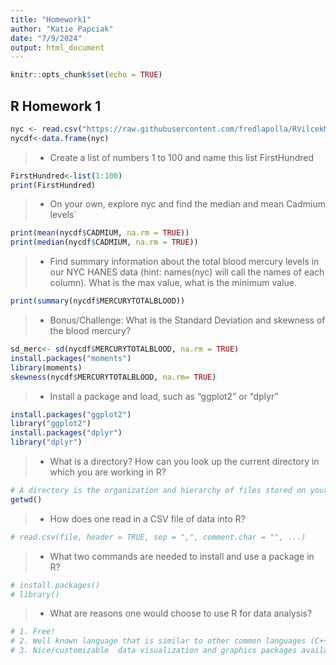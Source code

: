```yaml
---
title: "Homework1"
author: "Katie Papciak"
date: "7/9/2024"
output: html_document
---
```


```r
knitr::opts_chunk$set(echo = TRUE)
```

## R Homework 1

```r

nyc <- read.csv("https://raw.githubusercontent.com/fredlapolla/RVilcekMaster23/master/NYC_HANES_DIAB.csv")
nycdf<-data.frame(nyc)

```

>- Create a list of numbers 1 to 100 and name this list FirstHundred

```r
FirstHundred<-list(1:100)
print(FirstHundred)
```

>- On your own, explore nyc and find the median and mean Cadmium levels`

```r
print(mean(nycdf$CADMIUM, na.rm = TRUE))
print(median(nycdf$CADMIUM, na.rm = TRUE))
```


>- Find summary information about the total blood mercury levels in our NYC HANES data (hint: names(nyc) will call the names of each column). What is the max value, what is the minimum value.  

```r
print(summary(nycdf$MERCURYTOTALBLOOD))
```

>- Bonus/Challenge: What is the Standard Deviation and skewness of the blood mercury?

```r
sd_merc<- sd(nycdf$MERCURYTOTALBLOOD, na.rm = TRUE)
install.packages("moments")
library(moments)
skewness(nycdf$MERCURYTOTALBLOOD, na.rm= TRUE)
```


>- Install a package and load, such as "ggplot2" or "dplyr"

```r
install.packages("ggplot2")
library("ggplot2")
install.packages("dplyr")
library("dplyr")

```


>- What is a directory? How can you look up the current directory in which you are working in R?

```r
# A directory is the organization and hierarchy of files stored on your computer. A working directory in R is the current location where R saves and pulls files from your computer. 
getwd()
```


>- How does one read in a CSV file of data into R?

```r
# read.csv(file, header = TRUE, sep = ",", comment.char = "", ...) 
```

>- What two commands are needed to install and use a package in R?

```r
# install.packages()
# library()
```

>- What are reasons one would choose to use R for data analysis?

```r
# 1. Free!
# 2. Well known language that is similar to other common languages (C++, python, Java) with large user community.
# 3. Nice/customizable  data visualization and graphics packages available to public
```
